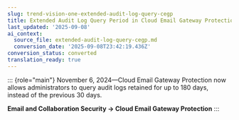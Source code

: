 ```yaml
---
slug: trend-vision-one-extended-audit-log-query-cegp
title: Extended Audit Log Query Period in Cloud Email Gateway Protection
last_updated: '2025-09-08'
ai_context:
  source_file: extended-audit-log-query-cegp.md
  conversion_date: '2025-09-08T23:42:19.436Z'
conversion_status: converted
translation_ready: true
---
```


::: {role="main"}
November 6, 2024—Cloud Email Gateway Protection now allows administrators to query audit logs retained for up to 180 days, instead of the previous 30 days.

**Email and Collaboration Security → Cloud Email Gateway Protection**
:::
